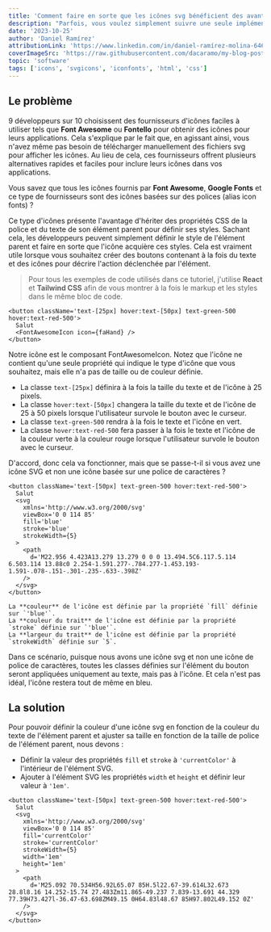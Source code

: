 ```yaml
---
title: 'Comment faire en sorte que les icônes svg bénéficient des avantages des icon fonts'
description: "Parfois, vous voulez simplement suivre une seule implémentation de code lors de la stylisation des icônes, que ce soit une icône svg personnalisée ou une icône basée sur une police de caractères d'une bibliothèque tierce. Apprenons comment faire en sorte que chaque icône suive les styles spécifiés sur son élément parent, quel que soit le type d'icône."
date: '2023-10-25'
author: 'Daniel Ramírez'
attributionLink: 'https://www.linkedin.com/in/daniel-ramírez-molina-6465a1211'
coverImageSrc: 'https://raw.githubusercontent.com/dacaramo/my-blog-posts/master/images/icon-fonts-benefits-on-svg-cover.jpg'
topic: 'software'
tags: ['icons', 'svgicons', 'iconfonts', 'html', 'css']
---
```


## Le problème

9 développeurs sur 10 choisissent des fournisseurs d'icônes faciles à utiliser tels que **Font Awesome** ou **Fontello** pour obtenir des icônes pour leurs applications. Cela s'explique par le fait que, en agissant ainsi, vous n'avez même pas besoin de télécharger manuellement des fichiers svg pour afficher les icônes. Au lieu de cela, ces fournisseurs offrent plusieurs alternatives rapides et faciles pour inclure leurs icônes dans vos applications.

Vous savez que tous les icônes fournis par **Font Awesome**, **Google Fonts** et ce type de fournisseurs sont des icônes basées sur des polices (alias icon fonts) ?

Ce type d'icônes présente l'avantage d'hériter des propriétés CSS de la police et du texte de son élément parent pour définir ses styles. Sachant cela, les développeurs peuvent simplement définir le style de l'élément parent et faire en sorte que l'icône acquière ces styles. Cela est vraiment utile lorsque vous souhaitez créer des boutons contenant à la fois du texte et des icônes pour décrire l'action déclenchée par l'élément.

> Pour tous les exemples de code utilisés dans ce tutoriel, j'utilise **React** et **Tailwind CSS** afin de vous montrer à la fois le markup et les styles dans le même bloc de code.

```TSX
<button className='text-[25px] hover:text-[50px] text-green-500 hover:text-red-500'>
  Salut
  <FontAwesomeIcon icon={faHand} />
</button>
```

Notre icône est le composant FontAwesomeIcon. Notez que l'icône ne contient qu'une seule propriété qui indique le type d'icône que vous souhaitez, mais elle n'a pas de taille ou de couleur définie.

- La classe `text-[25px]` définira à la fois la taille du texte et de l'icône à 25 pixels.
- La classe `hover:text-[50px]` changera la taille du texte et de l'icône de 25 à 50 pixels lorsque l'utilisateur survole le bouton avec le curseur.
- La classe `text-green-500` rendra à la fois le texte et l'icône en vert.
- La classe `hover:text-red-500` fera passer à la fois le texte et l'icône de la couleur verte à la couleur rouge lorsque l'utilisateur survole le bouton avec le curseur.

D'accord, donc cela va fonctionner, mais que se passe-t-il si vous avez une icône SVG et non une icône basée sur une police de caractères ?

```TSX
<button className='text-[50px] text-green-500 hover:text-red-500'>
  Salut
  <svg
    xmlns='http://www.w3.org/2000/svg'
    viewBox='0 0 114 85'
    fill='blue'
    stroke='blue'
    strokeWidth={5}
  >
    <path
      d='M22.956 4.423A13.279 13.279 0 0 0 13.494.5C6.117.5.114 6.503.114 13.88c0 2.254-1.591.277-.784.277-1.453.193-1.591-.078-.151-.301-.235-.633-.398Z'
    />
  </svg>
</button>
```

    La **couleur** de l'icône est définie par la propriété `fill` définie sur `'blue'`.
    La **couleur du trait** de l'icône est définie par la propriété `stroke` définie sur `'blue'`.
    La **largeur du trait** de l'icône est définie par la propriété `strokeWidth` définie sur `5`.

Dans ce scénario, puisque nous avons une icône svg et non une icône de police de caractères, toutes les classes définies sur l'élément du bouton seront appliquées uniquement au texte, mais pas à l'icône. Et cela n'est pas idéal, l'icône restera tout de même en bleu.

## La solution

Pour pouvoir définir la couleur d'une icône svg en fonction de la couleur du texte de l'élément parent et ajuster sa taille en fonction de la taille de police de l'élément parent, nous devons :

- Définir la valeur des propriétés `fill` et `stroke` à `'currentColor'` à l'intérieur de l'élément SVG.
- Ajouter à l'élément SVG les propriétés `width` et `height` et définir leur valeur à `'1em'`.

```TSX
<button className='text-[50px] text-green-500 hover:text-red-500'>
  Salut
  <svg
    xmlns='http://www.w3.org/2000/svg'
    viewBox='0 0 114 85'
    fill='currentColor'
    stroke='currentColor'
    strokeWidth={5}
    width='1em'
    height='1em'
  >
    <path
      d='M25.092 70.534H56.92L65.07 85H.5l22.67-39.614L32.673 28.8l8.16 14.252-15.74 27.483Zm11.865-49.237 7.839-13.691 44.329 77.39H73.427l-36.47-63.698ZM49.15 0H64.83l48.67 85H97.802L49.152 0Z'
    />
  </svg>
</button>
```
